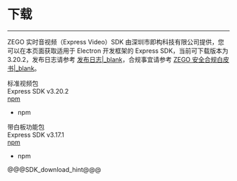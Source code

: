 # 下载

- - -

ZEGO 实时音视频（Express Video）SDK 由深圳市即构科技有限公司提供，您可以在本页面获取适用于 Electron 开发框架的 Express SDK，当前可下载版本为 3.20.2，发布日志请参考 [发布日志\|_blank](!DownloadSDK/Release_Notes)，合规事宜请参考 [ZEGO 安全合规白皮书\|_blank](#16142)。

<div class="sdk-download-wrapper download-area">
  <div class="sdk-download-item-wrapper">
    <div class="sdk-fun">标准视频包</div>
    <div class="download-title">Express SDK v3.20.2</div>
    <div class="download-selector">
      <div class="download-select-wrapper" style="padding-right: 0;">
        <a class="download-target-btn" href="javascript:void(0);">npm</a>
        <ul class="download-dropdown-list">
          <li data-href="https://www.npmjs.com/package/zego-express-engine-electron"
            class="dropdown-option">
            npm
          </li>
        </ul>
      </div>
    </div>
  </div>
  <div class="sdk-download-item-wrapper">
    <div class="sdk-fun">带白板功能包</div>
    <div class="download-title">Express SDK v3.17.1</div>
    <div class="download-selector">
      <div class="download-select-wrapper" style="padding-right: 0;">
        <a class="download-target-btn" href="javascript:void(0);">npm</a>
        <ul class="download-dropdown-list">
          <li data-href="https://www.npmjs.com/package/zego-express-engine-electron-whiteboard"
            class="dropdown-option">
            npm
          </li>
        </ul>
      </div>
    </div>  
  </div>
</div>

@@@SDK_download_hint@@@

<!-- Zego-Split-Line Do Not Remove Me -->
